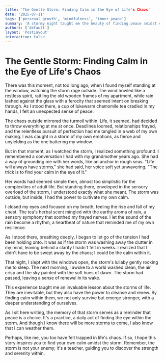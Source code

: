 ```yaml
---
title: 'The Gentle Storm: Finding Calm in the Eye of Life's Chaos'
date: '2025-07-11'
tags: ['personal growth', 'mindfulness', 'inner peace']
summary: 'A stormy night taught me the beauty of finding peace amidst chaos, revealing the art of staying grounded when life feels turbulent.'
authors: ['default']
layout: 'PostLayout'
interactive: false
---
```


# The Gentle Storm: Finding Calm in the Eye of Life's Chaos

There was this moment, not too long ago, when I found myself standing at the window, watching the storm rage outside. The wind howled like a restless spirit, rattling the old wooden frames of my apartment, while rain lashed against the glass with a ferocity that seemed intent on breaking through. As I stood there, a cup of lukewarm chamomile tea cradled in my hands, I felt an unexpected sense of peace.

The chaos outside mirrored the turmoil within. Life, it seemed, had decided to throw everything at me at once. Deadlines loomed, relationships frayed, and the relentless pursuit of perfection had me tangled in a web of my own making. I was caught in a storm of my own emotions, as fierce and unyielding as the one battering my window.

But in that moment, as I watched the storm, I realized something profound. I remembered a conversation I had with my grandmother years ago. She had a way of grounding me with her words, like an anchor in rough seas. "Life will always have storms," she had said, her voice soft yet unwavering. "The trick is to find your calm in the eye of it."

Her words had seemed simple then, almost too simplistic for the complexities of adult life. But standing there, enveloped in the sensory overload of the storm, I understood exactly what she meant. The storm was outside, but inside, I had the power to cultivate my own calm.

I closed my eyes and focused on my breath, feeling the rise and fall of my chest. The tea's herbal scent mingled with the earthy aroma of rain, a sensory symphony that soothed my frayed nerves. I let the sound of the rain become a rhythm, a heartbeat of nature that reminded me of my own resilience.

As I stood there, breathing deeply, I began to let go of the tension I had been holding onto. It was as if the storm was washing away the clutter in my mind, leaving behind a clarity I hadn't felt in weeks. I realized that I didn't have to be swept away by the chaos; I could be the calm within it.

That night, I slept with the windows open, the storm's lullaby gently rocking me to sleep. The next morning, I awoke to a world washed clean, the air crisp and the sky painted with the soft hues of dawn. The storm had passed, leaving a sense of renewal in its wake.

This experience taught me an invaluable lesson about the storms of life. They are inevitable, but they also have the power to cleanse and renew. By finding calm within them, we not only survive but emerge stronger, with a deeper understanding of ourselves.

As I sit here writing, the memory of that storm serves as a reminder that peace is a choice. It's a practice, a daily act of finding the eye within the storm. And though I know there will be more storms to come, I also know that I can weather them. 

Perhaps, like me, you too have felt trapped in life's chaos. If so, I hope this story inspires you to find your own calm amidst the storm. Remember, the storm is not your enemy; it's a teacher, guiding you to discover the strength and serenity within.